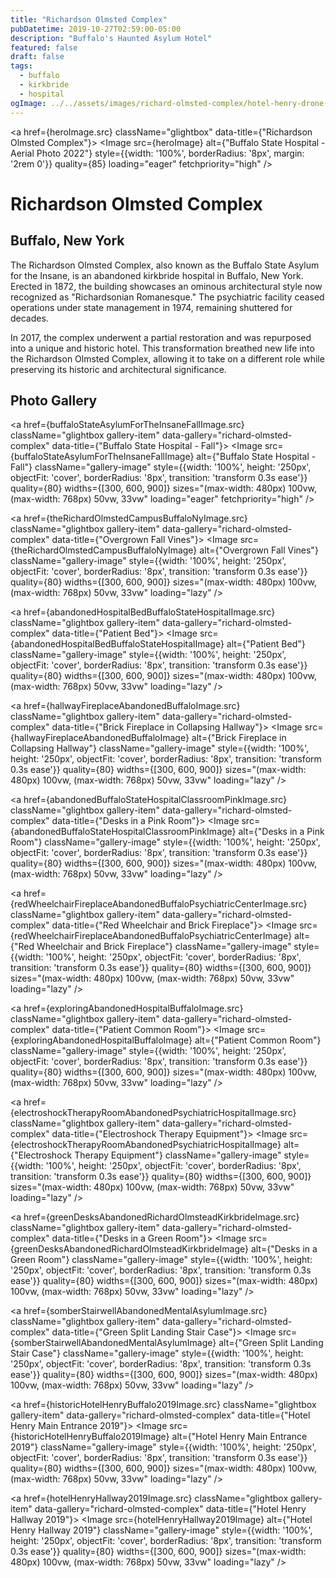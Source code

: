 ```yaml
---
title: "Richardson Olmsted Complex"
pubDatetime: 2019-10-27T02:59:00-05:00
description: "Buffalo's Haunted Asylum Hotel"
featured: false
draft: false
tags:
  - buffalo
  - kirkbride
  - hospital
ogImage: ../../assets/images/richard-olmsted-complex/hotel-henry-drone-2022.jpg
---
```




<a href={heroImage.src} className="glightbox" data-title={"Richardson Olmsted Complex"}>
  <Image 
    src={heroImage} 
    alt={"Buffalo State Hospital - Aerial Photo 2022"}
    style={{width: '100%', borderRadius: '8px', margin: '2rem 0'}}
    quality={85}
    loading="eager"
    fetchpriority="high"
  />
</a>

# Richardson Olmsted Complex
## Buffalo, New York

The Richardson Olmsted Complex, also known as the Buffalo State Asylum for the Insane, is an abandoned kirkbride hospital in Buffalo, New York. Erected in 1872, the building showcases an ominous architectural style now recognized as "Richardsonian Romanesque." The psychiatric facility ceased operations under state management in 1974, remaining shuttered for decades.

In 2017, the complex underwent a partial restoration and was repurposed into a unique and historic hotel. This transformation breathed new life into the Richardson Olmsted Complex, allowing it to take on a different role while preserving its historic and architectural significance.

## Photo Gallery

<div className="gallery gallery--two">

<a href={buffaloStateAsylumForTheInsaneFallImage.src} className="glightbox gallery-item" data-gallery="richard-olmsted-complex" data-title={"Buffalo State Hospital - Fall"}>
  <Image 
    src={buffaloStateAsylumForTheInsaneFallImage} 
    alt={"Buffalo State Hospital - Fall"}
    className="gallery-image" 
    style={{width: '100%', height: '250px', objectFit: 'cover', borderRadius: '8px', transition: 'transform 0.3s ease'}}
    quality={80}
    widths={[300, 600, 900]}
    sizes="(max-width: 480px) 100vw, (max-width: 768px) 50vw, 33vw"
    loading="eager"
    fetchpriority="high"
  />
</a>

<a href={theRichardOlmstedCampusBuffaloNyImage.src} className="glightbox gallery-item" data-gallery="richard-olmsted-complex" data-title={"Overgrown Fall Vines"}>
  <Image 
    src={theRichardOlmstedCampusBuffaloNyImage} 
    alt={"Overgrown Fall Vines"}
    className="gallery-image" 
    style={{width: '100%', height: '250px', objectFit: 'cover', borderRadius: '8px', transition: 'transform 0.3s ease'}}
    quality={80}
    widths={[300, 600, 900]}
    sizes="(max-width: 480px) 100vw, (max-width: 768px) 50vw, 33vw"
    loading="lazy"
  />
</a>

<a href={abandonedHospitalBedBuffaloStateHospitalImage.src} className="glightbox gallery-item" data-gallery="richard-olmsted-complex" data-title={"Patient Bed"}>
  <Image 
    src={abandonedHospitalBedBuffaloStateHospitalImage} 
    alt={"Patient Bed"}
    className="gallery-image" 
    style={{width: '100%', height: '250px', objectFit: 'cover', borderRadius: '8px', transition: 'transform 0.3s ease'}}
    quality={80}
    widths={[300, 600, 900]}
    sizes="(max-width: 480px) 100vw, (max-width: 768px) 50vw, 33vw"
    loading="lazy"
  />
</a>

<a href={hallwayFireplaceAbandonedBuffaloImage.src} className="glightbox gallery-item" data-gallery="richard-olmsted-complex" data-title={"Brick Fireplace in Collapsing Hallway"}>
  <Image 
    src={hallwayFireplaceAbandonedBuffaloImage} 
    alt={"Brick Fireplace in Collapsing Hallway"}
    className="gallery-image" 
    style={{width: '100%', height: '250px', objectFit: 'cover', borderRadius: '8px', transition: 'transform 0.3s ease'}}
    quality={80}
    widths={[300, 600, 900]}
    sizes="(max-width: 480px) 100vw, (max-width: 768px) 50vw, 33vw"
    loading="lazy"
  />
</a>

<a href={abandonedBuffaloStateHospitalClassroomPinkImage.src} className="glightbox gallery-item" data-gallery="richard-olmsted-complex" data-title={"Desks in a Pink Room"}>
  <Image 
    src={abandonedBuffaloStateHospitalClassroomPinkImage} 
    alt={"Desks in a Pink Room"}
    className="gallery-image" 
    style={{width: '100%', height: '250px', objectFit: 'cover', borderRadius: '8px', transition: 'transform 0.3s ease'}}
    quality={80}
    widths={[300, 600, 900]}
    sizes="(max-width: 480px) 100vw, (max-width: 768px) 50vw, 33vw"
    loading="lazy"
  />
</a>

<a href={redWheelchairFireplaceAbandonedBuffaloPsychiatricCenterImage.src} className="glightbox gallery-item" data-gallery="richard-olmsted-complex" data-title={"Red Wheelchair and Brick Fireplace"}>
  <Image 
    src={redWheelchairFireplaceAbandonedBuffaloPsychiatricCenterImage} 
    alt={"Red Wheelchair and Brick Fireplace"}
    className="gallery-image" 
    style={{width: '100%', height: '250px', objectFit: 'cover', borderRadius: '8px', transition: 'transform 0.3s ease'}}
    quality={80}
    widths={[300, 600, 900]}
    sizes="(max-width: 480px) 100vw, (max-width: 768px) 50vw, 33vw"
    loading="lazy"
  />
</a>

<a href={exploringAbandonedHospitalBuffaloImage.src} className="glightbox gallery-item" data-gallery="richard-olmsted-complex" data-title={"Patient Common Room"}>
  <Image 
    src={exploringAbandonedHospitalBuffaloImage} 
    alt={"Patient Common Room"}
    className="gallery-image" 
    style={{width: '100%', height: '250px', objectFit: 'cover', borderRadius: '8px', transition: 'transform 0.3s ease'}}
    quality={80}
    widths={[300, 600, 900]}
    sizes="(max-width: 480px) 100vw, (max-width: 768px) 50vw, 33vw"
    loading="lazy"
  />
</a>

<a href={electroshockTherapyRoomAbandonedPsychiatricHospitalImage.src} className="glightbox gallery-item" data-gallery="richard-olmsted-complex" data-title={"Electroshock Therapy Equipment"}>
  <Image 
    src={electroshockTherapyRoomAbandonedPsychiatricHospitalImage} 
    alt={"Electroshock Therapy Equipment"}
    className="gallery-image" 
    style={{width: '100%', height: '250px', objectFit: 'cover', borderRadius: '8px', transition: 'transform 0.3s ease'}}
    quality={80}
    widths={[300, 600, 900]}
    sizes="(max-width: 480px) 100vw, (max-width: 768px) 50vw, 33vw"
    loading="lazy"
  />
</a>

<a href={greenDesksAbandonedRichardOlmsteadKirkbrideImage.src} className="glightbox gallery-item" data-gallery="richard-olmsted-complex" data-title={"Desks in a Green Room"}>
  <Image 
    src={greenDesksAbandonedRichardOlmsteadKirkbrideImage} 
    alt={"Desks in a Green Room"}
    className="gallery-image" 
    style={{width: '100%', height: '250px', objectFit: 'cover', borderRadius: '8px', transition: 'transform 0.3s ease'}}
    quality={80}
    widths={[300, 600, 900]}
    sizes="(max-width: 480px) 100vw, (max-width: 768px) 50vw, 33vw"
    loading="lazy"
  />
</a>

<a href={somberStairwellAbandonedMentalAsylumImage.src} className="glightbox gallery-item" data-gallery="richard-olmsted-complex" data-title={"Green Split Landing Stair Case"}>
  <Image 
    src={somberStairwellAbandonedMentalAsylumImage} 
    alt={"Green Split Landing Stair Case"}
    className="gallery-image" 
    style={{width: '100%', height: '250px', objectFit: 'cover', borderRadius: '8px', transition: 'transform 0.3s ease'}}
    quality={80}
    widths={[300, 600, 900]}
    sizes="(max-width: 480px) 100vw, (max-width: 768px) 50vw, 33vw"
    loading="lazy"
  />
</a>

<a href={historicHotelHenryBuffalo2019Image.src} className="glightbox gallery-item" data-gallery="richard-olmsted-complex" data-title={"Hotel Henry Main Entrance 2019"}>
  <Image 
    src={historicHotelHenryBuffalo2019Image} 
    alt={"Hotel Henry Main Entrance 2019"}
    className="gallery-image" 
    style={{width: '100%', height: '250px', objectFit: 'cover', borderRadius: '8px', transition: 'transform 0.3s ease'}}
    quality={80}
    widths={[300, 600, 900]}
    sizes="(max-width: 480px) 100vw, (max-width: 768px) 50vw, 33vw"
    loading="lazy"
  />
</a>

<a href={hotelHenryHallway2019Image.src} className="glightbox gallery-item" data-gallery="richard-olmsted-complex" data-title={"Hotel Henry Hallway 2019"}>
  <Image 
    src={hotelHenryHallway2019Image} 
    alt={"Hotel Henry Hallway 2019"}
    className="gallery-image" 
    style={{width: '100%', height: '250px', objectFit: 'cover', borderRadius: '8px', transition: 'transform 0.3s ease'}}
    quality={80}
    widths={[300, 600, 900]}
    sizes="(max-width: 480px) 100vw, (max-width: 768px) 50vw, 33vw"
    loading="lazy"
  />
</a>

</div>
